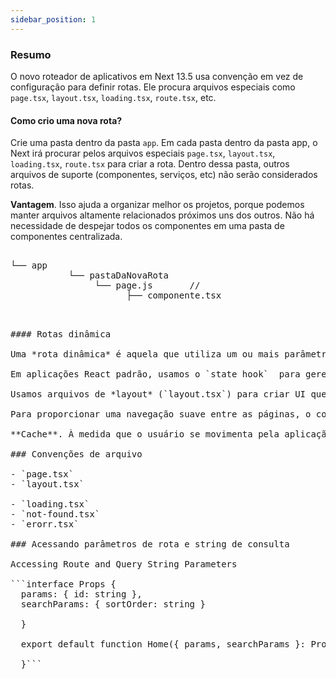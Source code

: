 ---
sidebar_position: 1
---

### Resumo

O novo roteador de aplicativos em Next 13.5 usa convenção em vez de configuração para definir rotas. Ele procura arquivos especiais como `page.tsx`, `layout.tsx`, `loading.tsx`, `route.tsx`, etc.

#### **Como crio uma nova rota?**

Crie uma pasta dentro da pasta `app`.   Em cada pasta dentro da pasta app, o Next irá procurar pelos arquivos especiais `page.tsx`, `layout.tsx`, `loading.tsx`, `route.tsx` para criar a rota. Dentro dessa pasta, outros arquivos de suporte (componentes, serviços, etc) não serão considerados rotas.

**Vantagem**. Isso ajuda a organizar melhor os projetos, porque podemos manter arquivos altamente relacionados próximos uns dos outros. Não há necessidade de despejar todos os componentes em uma pasta de componentes centralizada.

<pre>

└── app
           └── pastaDaNovaRota
                └── page.js       // <só este arquivo virará uma rota>
			          ├── componente.tsx

<pre>

#### Rotas dinâmica

Uma *rota dinâmica* é aquela que utiliza um ou mais parâmetros. Para adicionar parâmetros às nossas rotas, colocamos os nomes das pastas entre colchetes (por exemplo, `[id]`).

Em aplicações React padrão, usamos o `state hook`  para gerenciar o estado do componente. Em aplicativos renderizados no servidor, entretanto, usamos parâmetros de *query string* para manter o estado. Isso também nos permite dar *bookmark* em  páginas com estados específicos. Por exemplo, podemos dar `bookmark` em uma lista de produtos filtrada e ordenada.

Usamos arquivos de *layout* (`layout.tsx`) para criar UI que é compartilhada entre múltiplas páginas. O *layout* raiz (`/app/layout.tsx`) define a UI comum para todas as nossas páginas. Podemos criar *layouts* adicionais para áreas específicas de nossa aplicação (por exemplo, `/app/admin/layout.tsx`).

Para proporcionar uma navegação suave entre as páginas, o componente `Link` busca previamente os *links* que estão na janela de visualização.

**Cache**. À medida que o usuário se movimenta pela aplicação, o Next.js armazena o conteúdo da página em um cache no cliente. Portanto, se eles revisitarem uma página que já existe no cache, o Next.js simplesmente a captura do cache em vez de fazer uma nova solicitação ao servidor. O cache do cliente existe na memória do navegador e dura uma sessão inteira. Ele é redefinido quando fazemos uma atualização completa.

### Convenções de arquivo

- `page.tsx`
- `layout.tsx`

- `loading.tsx`
- `not-found.tsx`
- `erorr.tsx`

### Acessando parâmetros de rota e string de consulta

Accessing Route and Query String Parameters

```interface Props {
  params: { id: string },
  searchParams: { sortOrder: string }
  
  }

  export default function Home({ params, searchParams }: Props) {

  }```
